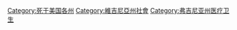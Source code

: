 [[Category:死于美国各州|Category:死于美国各州]]
[[Category:維吉尼亞州社會|Category:維吉尼亞州社會]]
[[Category:弗吉尼亚州医疗卫生|Category:弗吉尼亚州医疗卫生]]